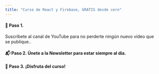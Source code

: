 ```yaml
---
title: "Curso de React y Firebase, GRATIS desde cero"
---
```


#### 🎥 Paso 1.

Suscríbete al canal de YouTube para no perderte ningún nuevo vídeo que se publique..

<YouTubeBtn channelId="UCaxgyGB1VUKn6esKaQzc8bg" />

#### 📬 Paso 2. Únete a la Newsletter para estar siempre al día.

<NewsletterFormCard size="landing" />

#### 🍿 Paso 3. ¡Disfruta del curso!

<YouTube
  videoId=""
  title="CURSO React y Firebase, GRATIS desde cero"
  description="Próximamente..."
/>
